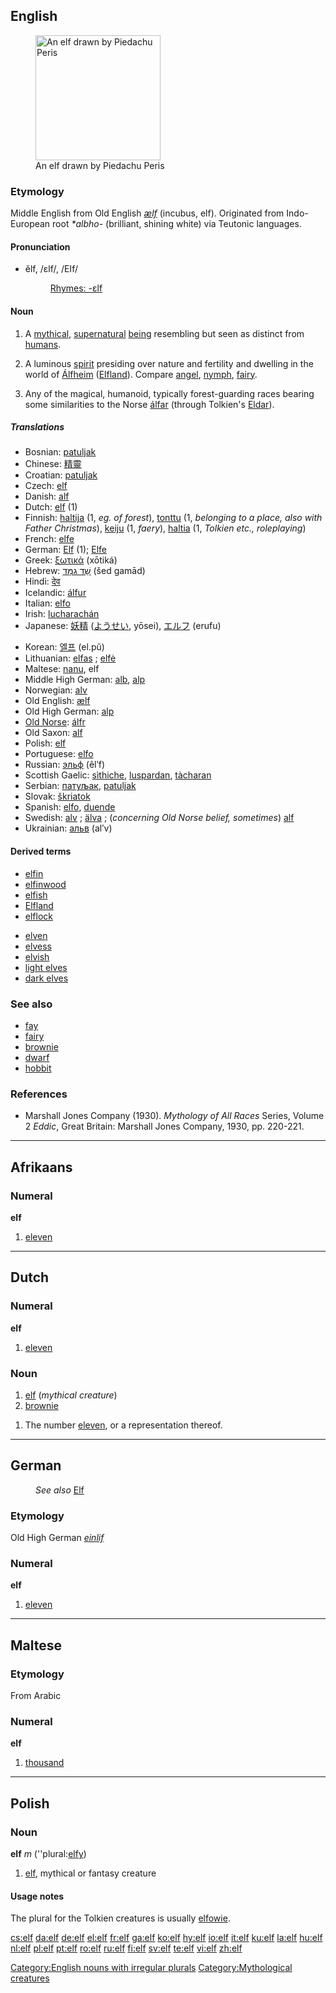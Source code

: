 {{see|Elf}}
==English==
[[Image:Elfo_red.jpg|thumb|right|200px|An elf drawn by Piedachu Peris]]

===Etymology===
Middle English from Old English ''[[ælf]]'' (incubus, elf). Originated from Indo-European root ''*albho-'' (brilliant, shining white) via Teutonic languages.

====Pronunciation====
{{rfc-level|Pronunciation at L4+ not in L3 POS section}}
*ĕlf, /ɛlf/, /EIf/
*:[[Rhymes:English:-ɛlf|Rhymes: -ɛlf]]

====Noun====
{{en-noun|elves}}
{{wikipedia|Elf}}
# A [[mythical]], [[supernatural]] [[being]] resembling but seen as distinct from [[humans]].
# {{Norse mythology}} A luminous [[spirit]] presiding over nature and fertility and dwelling in the world of [[Álfheim]] ([[Elfland]]). Compare [[angel]], [[nymph]], [[fairy]].
# {{fantasy}} Any of the magical, humanoid, typically forest-guarding races bearing some similarities to the Norse [[álfar]] (through Tolkien's [[Eldar]]).

=====Translations=====
{{trans-top|a mythical being}}
*Bosnian: [[patuljak]]
*Chinese: [[精靈]]
*Croatian: [[patuljak]]
*Czech: [[#Czech|elf]] {{m}}
*Danish: [[alf]] {{c}}
*Dutch: [[#Dutch|elf]] (1)
*Finnish: [[haltija]] (1, ''eg. of forest''), [[tonttu]] (1, ''belonging to a place, also with Father Christmas''), [[keiju]] (1, ''faery''), [[haltia]] (1, ''Tolkien etc., roleplaying'')
*French: [[elfe]] {{m}}
*German: [[Elf]] {{m}} (1); [[Elfe]] {{f}}
*Greek: [[ξωτικά]] (xōtiká)
*Hebrew: [[שד גמד|שֵׁד גַמָּד]] (šed gamād)
*Hindi: [[देव]]
*Icelandic: [[álfur]] {{m}}
*Italian: [[elfo]]
*Irish: [[lucharachán]]
*Japanese: [[妖精]] ([[ようせい]], yōsei), [[エルフ]] (erufu)
{{trans-mid}}
*Korean: [[엘프]] (el.pŭ)
*Lithuanian: [[elfas]] {{m}}; [[elfė]] {{f}}
*Maltese: [[nanu]], elf
*Middle High German: [[alb]], [[alp]]
*Norwegian: [[alv]] {{m}}
*Old English: [[ælf]]
*Old High German: [[alp]]
*[[Old Norse]]: [[álfr]]
*Old Saxon: [[alf]]
*Polish: [[#Polish|elf]] {{m}}
*Portuguese: [[elfo]] {{m}}
*Russian: [[эльф]] (êlʹf) {{m}}
*Scottish Gaelic: [[sìthiche]], [[luspardan]], [[tàcharan]]
*Serbian: [[патуљак]], [[patuljak]]
*Slovak: [[škriatok]] {{m}}
*Spanish: [[elfo]], [[duende]]
*Swedish: [[alv]] {{m}}; [[älva]] {{f}}; (''concerning Old Norse belief, sometimes'') [[alf]]
*Ukrainian: [[альв]] (alʹv)
{{trans-bottom}}

====Derived terms====
{{top2}}
*[[elfin]]
*[[elfinwood]]
*[[elfish]]
*[[Elfland]]
*[[elflock]]
{{mid2}}
*[[elven]]
*[[elvess]]
*[[elvish]]
*[[light elves]]
*[[dark elves]]
{{bottom2}}

===See also===
*[[fay]]
*[[fairy]]
*[[brownie]]
*[[dwarf]]
*[[hobbit]]

===References===
*Marshall Jones Company (1930). ''Mythology of All Races'' Series, Volume 2 ''Eddic'', Great Britain: Marshall Jones Company, 1930, pp. 220-221.

[[Category:English nouns with irregular plurals]]

----

==Afrikaans==

===Numeral===
'''elf'''

# {{cardinal|lang=af}} [[eleven]]

----

==Dutch==

===Numeral===
'''elf'''

# {{cardinal|lang=nl}} [[eleven]]

===Noun===
{{nl-noun|g1=m|g2=f|elfen|elfje}}

# [[#English|elf]] (''mythical creature'')
# [[brownie]]

{{nl-noun|g1=m|g2=f|elven|elfje}}

# The number [[eleven]], or a representation thereof.

----

==German==
:''See also'' [[Elf]]

===Etymology===
Old High German ''[[einlif]]''

===Numeral===
'''elf'''

# {{cardinal|lang=de}} [[eleven]]

----

==Maltese==

===Etymology===
From Arabic

===Numeral===
'''elf'''

# {{cardinal|lang=mt}} [[thousand]]

----

==Polish==

===Noun===
'''elf''' ''m'' (''plural:[[elfy]])

# [[elf#English|elf]], mythical or fantasy creature

====Usage notes====
The plural for the Tolkien creatures is usually [[elfowie]].

[[Category:Mythological creatures]]

[[cs:elf]]
[[da:elf]]
[[de:elf]]
[[el:elf]]
[[fr:elf]]
[[ga:elf]]
[[ko:elf]]
[[hy:elf]]
[[io:elf]]
[[it:elf]]
[[ku:elf]]
[[la:elf]]
[[hu:elf]]
[[nl:elf]]
[[pl:elf]]
[[pt:elf]]
[[ro:elf]]
[[ru:elf]]
[[fi:elf]]
[[sv:elf]]
[[te:elf]]
[[vi:elf]]
[[zh:elf]]